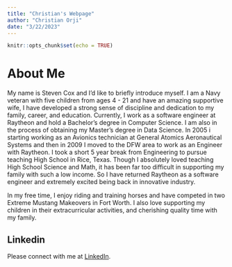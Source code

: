 ```yaml
---
title: "Christian's Webpage"
author: "Christian Orji"
date: "3/22/2023"
---
```


```r
knitr::opts_chunk$set(echo = TRUE)
```

# About Me

My name is Steven Cox and I'd like to briefly introduce myself. I am a Navy veteran with five children from ages 4 - 21 and have an amazing supportive wife, I have developed a strong sense of discipline and dedication to my family, career, and education. Currently, I work as a software engineer at Raytheon and hold a Bachelor's degree in Computer Science. I am also in the process of obtaining my Master's degree in Data Science. In 2005 i starting working as an Avionics technician at General Atomics Aeronautical Systems and then in 2009 I moved to the DFW area to work as an Engineer with Raytheon. I took a short 5 year break from Engineering to pursue teaching High School in Rice, Texas. Though I absolutely loved teaching High School Science and Math, it has been far too difficult in supporting my family with such a low income. So I have returned Raytheon as a software engineer and extremely excited being back in innovative industry.

In my free time, I enjoy riding and training horses and have competed in two Extreme Mustang Makeovers in Fort Worth. I also love supporting my children in their extracurricular activities, and cherishing quality time with my family.

## Linkedin

Please connect with me at [LinkedIn](http://www.linkedin.com/in/steven-cox-714ba7240).
